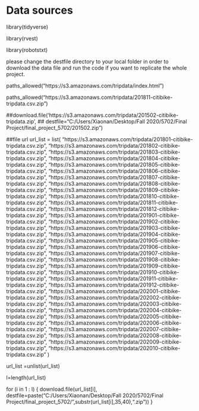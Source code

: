 # Data sources

library(tidyverse)

library(rvest)

library(robotstxt)

please change the destfile directory to your local folder in order to download the data file and run the code if you want to replicate the whole project.


paths_allowed("https://s3.amazonaws.com/tripdata/index.html")

paths_allowed("https://s3.amazonaws.com/tripdata/201811-citibike-tripdata.csv.zip")


##download.file('https://s3.amazonaws.com/tripdata/201502-citibike-tripdata.zip',
##              destfile="C:/Users/Xiaonan/Desktop/Fall 2020/5702/Final Project/final_project_5702/201502.zip")



##file url
url_list = list(
"https://s3.amazonaws.com/tripdata/201801-citibike-tripdata.csv.zip",
"https://s3.amazonaws.com/tripdata/201802-citibike-tripdata.csv.zip",
"https://s3.amazonaws.com/tripdata/201803-citibike-tripdata.csv.zip",
"https://s3.amazonaws.com/tripdata/201804-citibike-tripdata.csv.zip",
"https://s3.amazonaws.com/tripdata/201805-citibike-tripdata.csv.zip",
"https://s3.amazonaws.com/tripdata/201806-citibike-tripdata.csv.zip",
"https://s3.amazonaws.com/tripdata/201807-citibike-tripdata.csv.zip",
"https://s3.amazonaws.com/tripdata/201808-citibike-tripdata.csv.zip",
"https://s3.amazonaws.com/tripdata/201809-citibike-tripdata.csv.zip",
"https://s3.amazonaws.com/tripdata/201810-citibike-tripdata.csv.zip",
"https://s3.amazonaws.com/tripdata/201811-citibike-tripdata.csv.zip",
"https://s3.amazonaws.com/tripdata/201812-citibike-tripdata.csv.zip",
"https://s3.amazonaws.com/tripdata/201901-citibike-tripdata.csv.zip",
"https://s3.amazonaws.com/tripdata/201902-citibike-tripdata.csv.zip",
"https://s3.amazonaws.com/tripdata/201903-citibike-tripdata.csv.zip",
"https://s3.amazonaws.com/tripdata/201904-citibike-tripdata.csv.zip",
"https://s3.amazonaws.com/tripdata/201905-citibike-tripdata.csv.zip",
"https://s3.amazonaws.com/tripdata/201906-citibike-tripdata.csv.zip",
"https://s3.amazonaws.com/tripdata/201907-citibike-tripdata.csv.zip",
"https://s3.amazonaws.com/tripdata/201908-citibike-tripdata.csv.zip",
"https://s3.amazonaws.com/tripdata/201909-citibike-tripdata.csv.zip",
"https://s3.amazonaws.com/tripdata/201910-citibike-tripdata.csv.zip",
"https://s3.amazonaws.com/tripdata/201911-citibike-tripdata.csv.zip",
"https://s3.amazonaws.com/tripdata/201912-citibike-tripdata.csv.zip",
"https://s3.amazonaws.com/tripdata/202001-citibike-tripdata.csv.zip",
"https://s3.amazonaws.com/tripdata/202002-citibike-tripdata.csv.zip",
"https://s3.amazonaws.com/tripdata/202003-citibike-tripdata.csv.zip",
"https://s3.amazonaws.com/tripdata/202004-citibike-tripdata.csv.zip",
"https://s3.amazonaws.com/tripdata/202005-citibike-tripdata.csv.zip",
"https://s3.amazonaws.com/tripdata/202006-citibike-tripdata.csv.zip",
"https://s3.amazonaws.com/tripdata/202007-citibike-tripdata.csv.zip",
"https://s3.amazonaws.com/tripdata/202008-citibike-tripdata.csv.zip",
"https://s3.amazonaws.com/tripdata/202009-citibike-tripdata.csv.zip",
"https://s3.amazonaws.com/tripdata/202010-citibike-tripdata.csv.zip"
)


url_list =unlist(url_list)

l=length(url_list)
  
for (i in 1 : l) {
  download.file(url_list[i],
                destfile=paste("C:/Users/Xiaonan/Desktop/Fall 2020/5702/Final Project/final_project_5702/",substr(url_list[i],35,40),".zip"))
  }  

